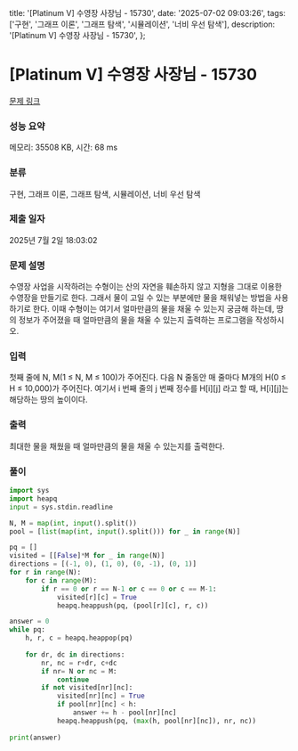   title: '[Platinum V] 수영장 사장님 - 15730',
  date: '2025-07-02 09:03:26',
  tags: ['구현', '그래프 이론', '그래프 탐색', '시뮬레이션', '너비 우선 탐색'],
  description: '[Platinum V] 수영장 사장님 - 15730',
};

# [Platinum V] 수영장 사장님 - 15730 

[문제 링크](https://www.acmicpc.net/problem/15730) 

### 성능 요약

메모리: 35508 KB, 시간: 68 ms

### 분류

구현, 그래프 이론, 그래프 탐색, 시뮬레이션, 너비 우선 탐색

### 제출 일자

2025년 7월 2일 18:03:02

### 문제 설명

수영장 사업을 시작하려는 수형이는 산의 자연을 훼손하지 않고 지형을 그대로 이용한 수영장을 만들기로 한다. 그래서 물이 고일 수 있는 부분에만 물을 채워넣는 방법을 사용하기로 한다. 이때 수형이는 여기서 얼마만큼의 물을 채울 수 있는지 궁금해 하는데, 땅의 정보가 주어졌을 때 얼마만큼의 물을 채울 수 있는지 출력하는 프로그램을 작성하시오.

### 입력 

 첫째 줄에 N, M(1 ≤ N, M ≤ 100)가 주어진다. 다음 N 줄동안 매 줄마다 M개의 H(0 ≤ H ≤ 10,000)가 주어진다. 여기서 i 번째 줄의 j 번째 정수를 H[i][j] 라고 할 때, H[i][j]는 해당하는 땅의 높이이다.

### 출력 

 최대한 물을 채웠을 때 얼마만큼의 물을 채울 수 있는지를 출력한다.

### 풀이
```python
import sys
import heapq
input = sys.stdin.readline

N, M = map(int, input().split())
pool = [list(map(int, input().split())) for _ in range(N)]

pq = []
visited = [[False]*M for _ in range(N)]
directions = [(-1, 0), (1, 0), (0, -1), (0, 1)]
for r in range(N):
    for c in range(M):
        if r == 0 or r == N-1 or c == 0 or c == M-1:
            visited[r][c] = True
            heapq.heappush(pq, (pool[r][c], r, c))

answer = 0
while pq:
    h, r, c = heapq.heappop(pq)
    
    for dr, dc in directions:
        nr, nc = r+dr, c+dc
        if nr= N or nc = M:
            continue
        if not visited[nr][nc]:
            visited[nr][nc] = True
            if pool[nr][nc] < h:
                answer += h - pool[nr][nc]
            heapq.heappush(pq, (max(h, pool[nr][nc]), nr, nc))
            
print(answer)
```